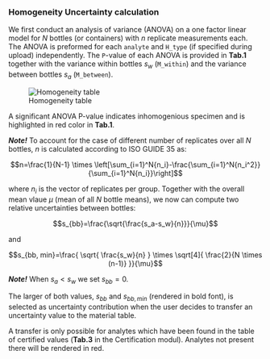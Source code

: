 ### Homogeneity Uncertainty calculation

We first conduct an analysis of variance (ANOVA) on a one factor linear model for $N$ bottles 
(or containers) with $n$ replicate measurements each. The ANOVA is preformed for each `analyte` 
and `H_type` (if specified during upload) independently. The `P`-value of each ANOVA is provided 
in **Tab.1** together with the variance within bottles $s_w$ (`M_within`) and the variance between 
bottles $s_a$ (`M_between`).

![Homogeneity table](fig/H_Modul_Tab1.png)

A significant ANOVA P-value indicates inhomogenious specimen and is highlighted in red color in **Tab.1**.


***Note!*** 
To account for the case of different number of replicates over all $N$ bottles, $n$ is calculated 
according to ISO GUIDE 35 as:

$$n=\frac{1}{N-1} \times \left[\sum_{i=1}^N{n_i}-\frac{\sum_{i=1}^N{n_i^2}}{\sum_{i=1}^N{n_i}}\right]$$

where $n_{i}$ is the vector of replicates per group. Together with the overall mean vlaue $\mu$ 
(mean of all $N$ bottle means), we now can compute two relative uncertainties between bottles:

$$s_{bb}=\frac{\sqrt{\frac{s_a-s_w}{n}}}{\mu}$$

and

$$s_{bb, min}=\frac{ \sqrt{ \frac{s_w}{n} } \times \sqrt[4]{ \frac{2}{N \times (n-1)} }}{\mu}$$

***Note!*** 
When $s_{a} < s{_w}$ we set $s_{bb}=0$.

The larger of both values, $s_{bb}$ and $s_{bb,min}$ (rendered in bold font), is selected as uncertainty 
contribution when the user decides to transfer an uncertainty value to the material table.

A transfer is only possible for analytes which have been found in the table of certified values
(**Tab.3** in the Certification modul). Analytes not present there will be rendered in red.
